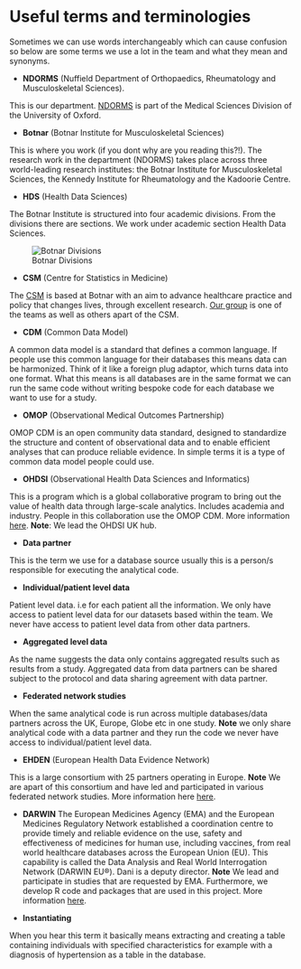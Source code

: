 # Useful terms and terminologies

Sometimes we can use words interchangeably which can cause confusion so below are some terms we use a lot in the team and what they mean and synonyms.

-   **NDORMS** (Nuffield Department of Orthopaedics, Rheumatology and Musculoskeletal Sciences).

This is our department. [NDORMS](https://www.ndorms.ox.ac.uk/about) is part of the Medical Sciences Division of the University of Oxford.

-   **Botnar** (Botnar Institute for Musculoskeletal Sciences)

This is where you work (if you dont why are you reading this?!). The research work in the department (NDORMS) takes place across three world-leading research institutes: the Botnar Institute for Musculoskeletal Sciences, the Kennedy Institute for Rheumatology and the Kadoorie Centre.

-   **HDS** (Health Data Sciences)

The Botnar Institute is structured into four academic divisions. From the divisions there are sections. We work under academic section Health Data Sciences.

![Botnar Divisions](images/botnar-structure-1.png){.lightbox}

-   **CSM** (Centre for Statistics in Medicine)

The [CSM](https://www.ndorms.ox.ac.uk/csm) is based at Botnar with an aim to advance healthcare practice and policy that changes lives, through excellent research. [Our group](https://www.ndorms.ox.ac.uk/csm/csm-research) is one of the teams as well as others apart of the CSM.

-   **CDM** (Common Data Model)

A common data model is a standard that defines a common language. If people use this common language for their databases this means data can be harmonized. Think of it like a foreign plug adaptor, which turns data into one format. What this means is all databases are in the same format we can run the same code without writing bespoke code for each database we want to use for a study.

-   **OMOP** (Observational Medical Outcomes Partnership)

OMOP CDM is an open community data standard, designed to standardize the structure and content of observational data and to enable efficient analyses that can produce reliable evidence. In simple terms it is a type of common data model people could use.

-   **OHDSI** (Observational Health Data Sciences and Informatics)

This is a program which is a global collaborative program to bring out the value of health data through large-scale analytics. Includes academia and industry. People in this collaboration use the OMOP CDM. More information [here](https://ohdsi.org/who-we-are/). **Note**: We lead the OHDSI UK hub.

-   **Data partner**

This is the term we use for a database source usually this is a person/s responsible for executing the analytical code.

-   **Individual/patient level data**

Patient level data. i.e for each patient all the information. We only have access to patient level data for our datasets based within the team. We never have access to patient level data from other data partners.

-   **Aggregated level data**

As the name suggests the data only contains aggregated results such as results from a study. Aggregated data from data partners can be shared subject to the protocol and data sharing agreement with data partner.

-   **Federated network studies**

When the same analytical code is run across multiple databases/data partners across the UK, Europe, Globe etc in one study. **Note** we only share analytical code with a data partner and they run the code we never have access to individual/patient level data.

-   **EHDEN** (European Health Data Evidence Network)

This is a large consortium with 25 partners operating in Europe. **Note** We are apart of this consortium and have led and participated in various federated network studies. More information here [here](https://www.ehden.eu/).

-   **DARWIN** 
The European Medicines Agency (EMA) and the European Medicines Regulatory Network established a coordination centre to provide timely and reliable evidence on the use, safety and effectiveness of medicines for human use, including vaccines, from real world healthcare databases across the European Union (EU). This capability is called the Data Analysis and Real World Interrogation Network (DARWIN EU®). Dani is a deputy director. **Note** We lead and participate in studies that are requested by EMA. Furthermore, we develop R code and packages that are used in this project. More information [here](https://www.darwin-eu.org/).

-   **Instantiating**

When you hear this term it basically means extracting and creating a table containing individuals with specified characteristics for example with a diagnosis of hypertension as a table in the database.
